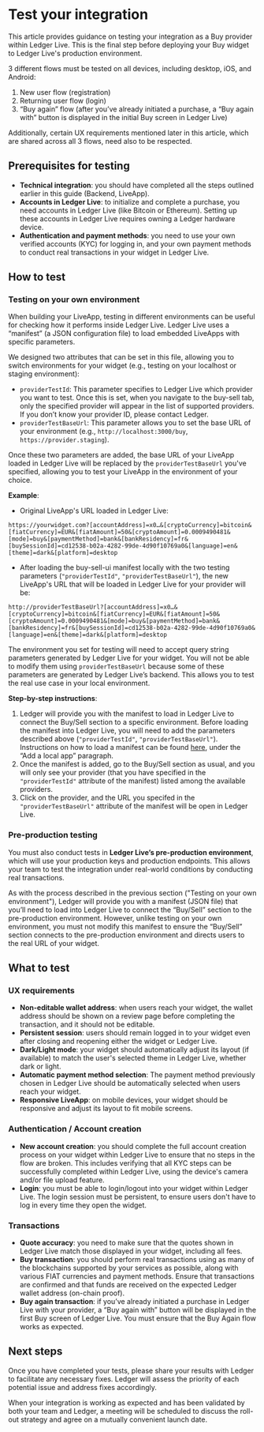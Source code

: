 
# Test your integration

This article provides guidance on testing your integration as a Buy provider within Ledger Live. This is the final step before deploying your Buy widget to Ledger Live's production environment.

3 different flows must be tested on all devices, including desktop, iOS, and Android:
1. New user flow (registration) 
2. Returning user flow (login) 
3. “Buy again” flow (after you’ve already initiated a purchase, a “Buy again with” button is displayed in the initial Buy screen in Ledger Live)

Additionally, certain UX requirements mentioned later in this article, which are shared across all 3 flows, need also to be respected.

## Prerequisites for testing
- **Technical integration**: you should have completed all the steps outlined earlier in this guide (Backend, LiveApp).
- **Accounts in Ledger Live**: to initialize and complete a purchase, you need accounts in Ledger Live (like Bitcoin or Ethereum). Setting up these accounts in Ledger Live requires owning a Ledger hardware device.
- **Authentication and payment methods**: you need to use your own verified accounts (KYC) for logging in, and your own payment methods to conduct real transactions in your widget in Ledger Live.

## How to test

### Testing on your own environment

When building your LiveApp, testing in different environments can be useful for checking how it performs inside Ledger Live.
Ledger Live uses a “manifest” (a JSON configuration file) to load embedded LiveApps with specific parameters.

We designed two attributes that can be set in this file, allowing you to switch environments for your widget (e.g., testing on your localhost or staging environment):
- `providerTestId`: This parameter specifies to Ledger Live which provider you want to test. Once this is set, when you navigate to the buy-sell tab, only the specified provider will appear in the list of supported providers.  If you don’t know your provider ID, please contact Ledger.
- `providerTestBaseUrl`: This parameter allows you to set the base URL of your environment (e.g., `http://localhost:3000/buy`, `https://provider.staging`). 

Once these two parameters are added, the base URL of your LiveApp loaded in Ledger Live will be replaced by the `providerTestBaseUrl` you've specified, allowing you to test your LiveApp in the environment of your choice.

**Example**:

- Original LiveApp's URL loaded in Ledger Live:
```
https://yourwidget.com?[accountAddress]=x0…&[cryptoCurrency]=bitcoin&[fiatCurrency]=EUR&[fiatAmount]=50&[cryptoAmount]=0.0009490481&[mode]=buy&[paymentMethod]=bank&[bankResidency]=fr&[buySessionId]=cd12538-b02a-4282-99de-4d90f10769a0&[language]=en&[theme]=dark&[platform]=desktop
```

- After loading the buy-sell-ui manifest locally with the two testing parameters (`"providerTestId"`, `"providerTestBaseUrl"`), the new LiveApp's URL that will be loaded in Ledger Live for your provider will be:
```
http://providerTestBaseUrl?[accountAddress]=x0…&[cryptoCurrency]=bitcoin&[fiatCurrency]=EUR&[fiatAmount]=50&[cryptoAmount]=0.0009490481&[mode]=buy&[paymentMethod]=bank&[bankResidency]=fr&[buySessionId]=cd12538-b02a-4282-99de-4d90f10769a0&[language]=en&[theme]=dark&[platform]=desktop
```

The environment you set for testing will need to accept query string parameters generated by Ledger Live for your widget. You will not be able to modify them using `providerTestBaseUrl` because some of these parameters are generated by Ledger Live’s backend. 
This allows you to test the real use case in your local environment.

**Step-by-step instructions**:
1. Ledger will provide you with the manifest to load in Ledger Live to connect the Buy/Sell section to a specific environment. Before loading the manifest into Ledger Live, you will need to add the parameters described above (`"providerTestId"`, `"providerTestBaseUrl"`). <br />
Instructions on how to load a manifest can be found [here](https://developers.ledger.com/docs/ledger-live/discover/references/developer-mode), under the “Add a local app” paragraph.
2. Once the manifest is added, go to the Buy/Sell section as usual, and you will only see your provider (that you have specified in the `"providerTestId"` attribute of the manifest) listed among the available providers.
3. Click on the provider, and the URL you specifed in the `"providerTestBaseUrl"` attribute of the manifest will be open in Ledger Live.


### Pre-production testing

You must also conduct tests in **Ledger Live’s pre-production environment**, which will use your production keys and production endpoints. This allows your team to test the integration under real-world conditions by conducting real transactions.

As with the process described in the previous section ("Testing on your own environment"), Ledger will provide you with a manifest (JSON file) that you’ll need to load into Ledger Live to connect the “Buy/Sell” section to the pre-production environment. However, unlike testing on your own environment, you must not modify this manifest to ensure the “Buy/Sell” section connects to the pre-production environment and directs users to the real URL of your widget.

## What to test

### UX requirements
- **Non-editable wallet address**: when users reach your widget, the wallet address should be shown on a review page before completing the transaction, and it should not be editable.
- **Persistent session**: users should remain logged in to your widget even after closing and reopening either the widget or Ledger Live.
- **Dark/Light mode**: your widget should automatically adjust its layout (if available) to match the user's selected theme in Ledger Live, whether dark or light.
- **Automatic payment method selection**: The payment method previously chosen in Ledger Live should be automatically selected when users reach your widget.
- **Responsive LiveApp**: on mobile devices, your widget should be responsive and adjust its layout to fit mobile screens.

### Authentication / Account creation
- **New account creation**: you should complete the full account creation process on your widget within Ledger Live to ensure that no steps in the flow are broken. This includes verifying that all KYC steps can be successfully completed within Ledger Live, using the device's camera and/or file upload feature.
- **Login**: you must be able to login/logout into your widget within Ledger Live. The login session must be persistent, to ensure users don't have to log in every time they open the widget.

### Transactions
- **Quote accuracy**: you need to make sure that the quotes shown in Ledger Live match those displayed in your widget, including all fees.
- **Buy transaction**: you should perform real transactions using as many of the blockchains supported by your services as possible, along with various FIAT currencies and payment methods. Ensure that transactions are confirmed and that funds are received on the expected Ledger wallet address (on-chain proof).
- **Buy again transaction**: if you’ve already initiated a purchase in Ledger Live with your provider, a “Buy again with” button will be displayed in the first Buy screen of Ledger Live. You must ensure that the Buy Again flow works as expected.

## Next steps
Once you have completed your tests, please share your results with Ledger to facilitate any necessary fixes. Ledger will assess the priority of each potential issue and address fixes accordingly.

When your integration is working as expected and has been validated by both your team and Ledger, a meeting will be scheduled to discuss the roll-out strategy and agree on a mutually convenient launch date.
